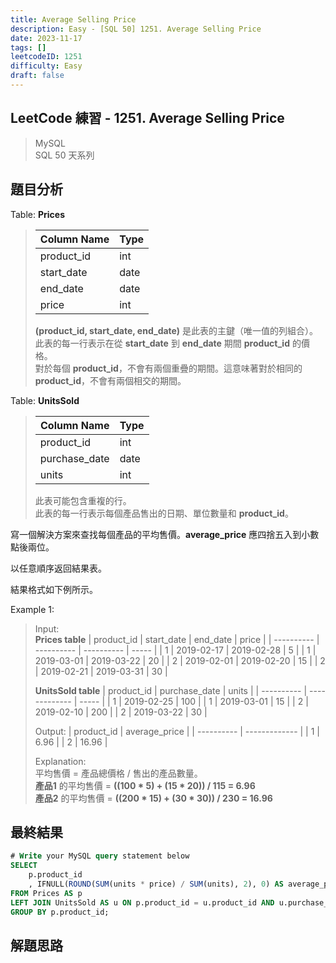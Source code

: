 ```yaml
---
title: Average Selling Price
description: Easy - [SQL 50] 1251. Average Selling Price
date: 2023-11-17
tags: []
leetcodeID: 1251
difficulty: Easy
draft: false
---
```


## LeetCode 練習 - 1251. Average Selling Price
> MySQL  
> SQL 50 天系列

## 題目分析

Table: **Prices**
> | Column Name   | Type    |
> | ------------- | ------- |
> | product_id    | int     |
> | start_date    | date    |
> | end_date      | date    |
> | price         | int     |
>
> **(product_id, start_date, end_date)** 是此表的主鍵（唯一值的列組合）。  
> 此表的每一行表示在從 **start_date** 到 **end_date** 期間 **product_id** 的價格。  
> 對於每個 **product_id**，不會有兩個重疊的期間。這意味著對於相同的 **product_id**，不會有兩個相交的期間。

Table: **UnitsSold**
> | Column Name   | Type    |
> | ------------- | ------- |
> | product_id    | int     |
> | purchase_date | date    |
> | units         | int     |
>
> 此表可能包含重複的行。  
> 此表的每一行表示每個產品售出的日期、單位數量和 **product_id**。

寫一個解決方案來查找每個產品的平均售價。**average_price** 應四捨五入到小數點後兩位。

以任意順序返回結果表。

結果格式如下例所示。

Example 1:  
> Input:  
> **Prices table**
> | product_id | start_date | end_date   | price |
> | ---------- | ---------- | ---------- | ----- |
> | 1          | 2019-02-17 | 2019-02-28 | 5     |
> | 1          | 2019-03-01 | 2019-03-22 | 20    |
> | 2          | 2019-02-01 | 2019-02-20 | 15    |
> | 2          | 2019-02-21 | 2019-03-31 | 30    |
> 
> **UnitsSold table**
> | product_id | purchase_date | units |
> | ---------- | ------------- | ----- |
> | 1          | 2019-02-25    | 100   |
> | 1          | 2019-03-01    | 15    |
> | 2          | 2019-02-10    | 200   |
> | 2          | 2019-03-22    | 30    |
> 
> Output:
> | product_id | average_price |
> | ---------- | ------------- |
> | 1          | 6.96          |
> | 2          | 16.96         |
>
> Explanation:  
> 平均售價 = 產品總價格 / 售出的產品數量。  
> **產品1** 的平均售價 = **((100 * 5) + (15 * 20)) / 115 = 6.96**  
> **產品2** 的平均售價 = **((200 * 15) + (30 * 30)) / 230 = 16.96**

## 最終結果

```js:average-selling-price.sql
# Write your MySQL query statement below
SELECT
    p.product_id
    , IFNULL(ROUND(SUM(units * price) / SUM(units), 2), 0) AS average_price
FROM Prices AS p
LEFT JOIN UnitsSold AS u ON p.product_id = u.product_id AND u.purchase_date BETWEEN p.start_date AND p.end_date
GROUP BY p.product_id;
```

## 解題思路